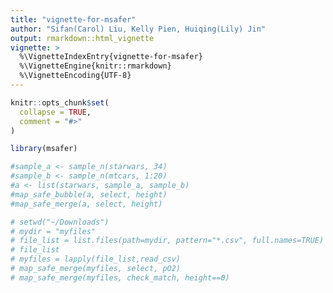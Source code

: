 ```yaml
---
title: "vignette-for-msafer"
author: "Sifan(Carol) Liu, Kelly Pien, Huiqing(Lily) Jin"
output: rmarkdown::html_vignette
vignette: >
  %\VignetteIndexEntry{vignette-for-msafer}
  %\VignetteEngine{knitr::rmarkdown}
  %\VignetteEncoding{UTF-8}
---
```


```r
knitr::opts_chunk$set(
  collapse = TRUE,
  comment = "#>"
)
```

```r
library(msafer)
```

```r
#sample_a <- sample_n(starwars, 34)
#sample_b <- sample_n(mtcars, 1:20)
#a <- list(starwars, sample_a, sample_b)
#map_safe_bubble(a, select, height)
#map_safe_merge(a, select, height)
```

```r
# setwd("~/Downloads")
# mydir = "myfiles"
# file_list = list.files(path=mydir, pattern="*.csv", full.names=TRUE)
# file_list
# myfiles = lapply(file_list,read_csv)
# map_safe_merge(myfiles, select, pO2)
# map_safe_merge(myfiles, check_match, height==0)
```

